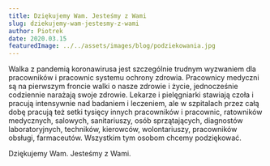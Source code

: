 ---
title: Dziękujemy Wam. Jesteśmy z Wami
slug: dziekujemy-wam-jestesmy-z-wami
author: Piotrek
date: 2020.03.15
featuredImage: ../../assets/images/blog/podziekowania.jpg
---

Walka z pandemią koronawirusa jest szczególnie trudnym wyzwaniem dla pracowników i pracownic systemu ochrony zdrowia. Pracownicy medyczni są na pierwszym froncie walki o nasze zdrowie i życie, jednocześnie codziennie narażają swoje zdrowie. Lekarze i pielęgniarki stawiają czoła i pracują intensywnie nad badaniem i leczeniem, ale w szpitalach przez całą dobę pracują też setki tysięcy innych pracowników i pracownic, ratowników medycznych, salowych, sanitariuszy, osób sprzątających, diagnostów laboratoryjnych, techników, kierowców, wolontariuszy, pracowników obsługi, farmaceutów. Wszystkim tym osobom chcemy podziękować.

Dziękujemy Wam. Jesteśmy z Wami.
